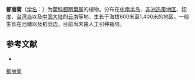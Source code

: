 {{Speciesbox
| name = 都丽菊
| status = 
| status_system = 
| image = 
| genus = Ethulia
| species = conyzoides
| authority = L.
}}

'''都丽菊'''（[[学名|学名]]：{{lang|la|''Ethulia conyzoides''}}）为[[菊科|菊科]][[都丽菊属|都丽菊属]]的植物。分布在[[中南半岛|中南半岛]]、[[非洲热带地区|非洲热带地区]]、[[印度|印度]]、[[台湾岛|台湾岛]]以及[[中国大陆|中国大陆]]的[[云南|云南]]等地，生长于海拔600米至1,400米的地区，一般生长在池塘以及稻田边，目前尚未由人工引种栽培。

== 参考文献 ==
<div class="references-small">
* {{cite web| url =http://www.bioinfo.cn/db05/KmzwSpecies.php?action=view&id=4352| title =都丽菊| work =《中国高等植物数据库全库》| publisher =中国科学院微生物研究所| author =昆明植物研究所| accessdate =2009-02-25| deadurl =yes| archiveurl =https://web.archive.org/web/20160305050245/http://www.bioinfo.cn/db05/KmzwSpecies.php?action=view&id=4352| archivedate =2016-03-05}}
</div>
{{Taxonbar|from=Q15231086}}

[[Category:都丽菊属|都丽菊]]


{{植物小作品}}